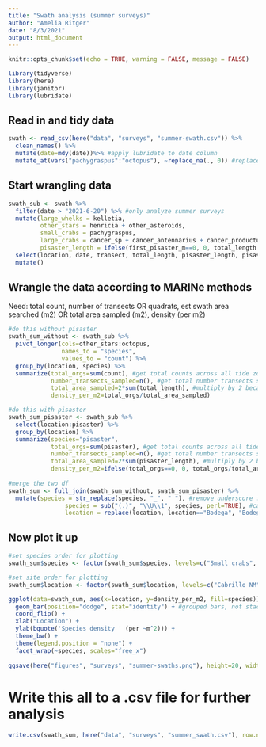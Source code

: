 ```yaml
---
title: "Swath analysis (summer surveys)"
author: "Amelia Ritger"
date: "8/3/2021"
output: html_document
---
```


```r
knitr::opts_chunk$set(echo = TRUE, warning = FALSE, message = FALSE)

library(tidyverse)
library(here)
library(janitor)
library(lubridate)
```

## Read in and tidy data
```r
swath <- read_csv(here("data", "surveys", "summer-swath.csv")) %>% 
  clean_names() %>% 
  mutate(date=mdy(date))%>% #apply lubridate to date column
  mutate_at(vars("pachygraspus":"octopus"), ~replace_na(., 0)) #replace NAs with 0 for all species columns
```

## Start wrangling data
```r
swath_sub <- swath %>%
  filter(date > "2021-6-20") %>% #only analyze summer surveys
  mutate(large_whelks = kelletia,
         other_stars = henricia + other_asteroids,
         small_crabs = pachygraspus,
         large_crabs = cancer_sp + cancer_antennarius + cancer_productus + cancer_oregonensis, #combine all predator groups
         pisaster_length = ifelse(first_pisaster_m==0, 0, total_length - first_pisaster_m)) %>% # get transect length for pisaster
  select(location, date, transect, total_length, pisaster_length, pisaster, other_stars,  large_whelks, small_crabs, large_crabs, octopus) %>% #only keep columns of interest
  mutate()
```

## Wrangle the data according to MARINe methods

Need: total count, number of transects OR quadrats, est swath area searched (m2) OR total area sampled (m2), density (per m2)
```r
#do this without pisaster
swath_sum_without <- swath_sub %>%
  pivot_longer(cols=other_stars:octopus,
               names_to = "species",
               values_to = "count") %>%
  group_by(location, species) %>%
  summarize(total_orgs=sum(count), #get total counts across all tide zones
            number_transects_sampled=n(), #get total number transects surveyed at site
            total_area_sampled=2*sum(total_length), #multiply by 2 because 1 m on each side
            density_per_m2=total_orgs/total_area_sampled)

#do this with pisaster
swath_sum_pisaster <- swath_sub %>%
  select(location:pisaster) %>%
  group_by(location) %>%
  summarize(species="pisaster",
            total_orgs=sum(pisaster), #get total counts across all tide zones
            number_transects_sampled=n(), #get total number transects surveyed at site
            total_area_sampled=2*sum(pisaster_length), #multiply by 2 because 1 m on each side
            density_per_m2=ifelse(total_orgs==0, 0, total_orgs/total_area_sampled))
  
#merge the two df
swath_sum <- full_join(swath_sum_without, swath_sum_pisaster) %>%
  mutate(species = str_replace(species, "_", " "), #remove underscore from organism names
                species = sub("(.)", "\\U\\1", species, perl=TRUE), #capitalize organism names
                location = replace(location, location=="Bodega", "Bodega Bay")) #clean up values for plotting

```

## Now plot it up
```r
#set species order for plotting
swath_sum$species <- factor(swath_sum$species, levels=c("Small crabs", "Large crabs", "Pisaster", "Other stars", "Large whelks", "Octopus"))

#set site order for plotting
swath_sum$location <- factor(swath_sum$location, levels=c("Cabrillo NM", "Alegria", "Lompoc Landing", "Bodega Bay", "Fogarty Creek", "Sokol Point"))

ggplot(data=swath_sum, aes(x=location, y=density_per_m2, fill=species)) +
  geom_bar(position="dodge", stat="identity") + #grouped bars, not stacked
  coord_flip() +
  xlab("Location") +
  ylab(bquote('Species density ' (per ~m^2))) +
  theme_bw() +
  theme(legend.position = "none") +
  facet_wrap(~species, scales="free_x")
  
ggsave(here("figures", "surveys", "summer-swaths.png"), height=20, width=40, units="cm")
```

# Write this all to a .csv file for further analysis
```r
write.csv(swath_sum, here("data", "surveys", "summer_swath.csv"), row.names = FALSE)
```

